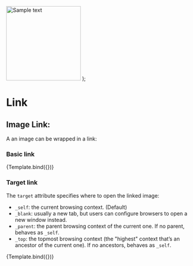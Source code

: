 

<Meta title="Typography/Link/Image Link" component={Link} />

  <Link {...args}>
    <img src={flamingoPic} alt="Sample text" width="200" />
  </Link>
);

# Link

## Image Link:

A an image can be wrapped in a link:

### Basic link

<Canvas>
  <Story name="Basic" args={{ href: '#' }}>
    {Template.bind({})}
  </Story>
</Canvas>

### Target link

The `target` attribute specifies where to open the linked image:

- `_self`: the current browsing context. (Default)
- `_blank`: usually a new tab, but users can configure browsers to open a new window instead.
- `_parent`: the parent browsing context of the current one. If no parent, behaves as `_self`.
- `_top`: the topmost browsing context (the "highest" context that’s an ancestor of the current one). If no ancestors, behaves as `_self`.

<Canvas>
  <Story
    name="Target Link"
    args={{
      href: 'https://upload.wikimedia.org/wikipedia/commons/f/f9/Phoenicopterus_ruber_in_S%C3%A3o_Paulo_Zoo.jpg',
      target: '_blank',
      rel: 'noopener noreferrer',
    }}
  >
    {Template.bind({})}
  </Story>
</Canvas>
